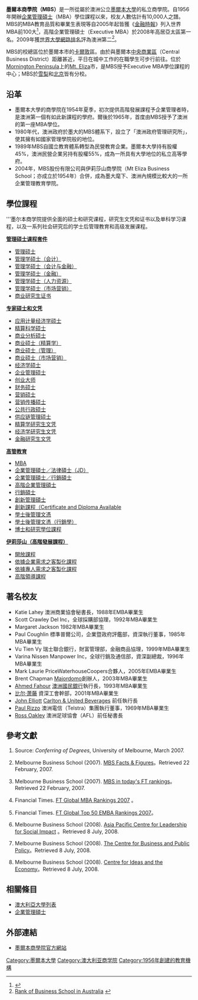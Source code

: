 {{Link style|time=2015-12-11T09:27:10+00:00}}
{{noteTA
|G1=地名
|1=zh-tw:澳州; zh-cn:澳大利亚;
|2=zh-tw:行銷; zh-cn:市场营销
}}
{{Infobox University
|Name=墨爾本商學院
|EnglishName=Melbourne Business School
|SealImage=
|SealInfo=墨爾本商學院校徽
|Motto=全球 商業 領袖
|Established=1956年
|Type=[[商學院|商學院]]
|President=
|Location=[[澳大利亚|澳大利亚]]，[[維多利亞州|維多利亞州]]，[[墨爾本|墨爾本]]
|Campus=市區
|AreaTotal=
|Department=
|Faculty=80以上（2008）
|Professor=
|Associate Professor=
|Assistant Professor=
|Lecturer=
|Student=800以上（2008）
|Undergraduate=
|Postgraduate=
|Website={{URL|http://www.mbs.edu}}
|image=MelbourneBusinessSchool Building.jpg
}} 
'''墨爾本商學院（MBS）'''是一所從屬於澳洲公立[[墨爾本大學|墨爾本大學]]的私立商學院。自1956年開辦[[企業管理碩士|企業管理碩士]]（MBA）學位課程以來，校友人數估計有10,000人之譜。MBS的MBA教育品質和畢業生表現等自2005年起皆獲《[[金融時報|金融時報]]》列入世界MBA前100大<ref>{{Cite web |url=http://rankings.ft.com/global-mba-rankings |title=Top 100 Global MBAs |access-date=2009-04-24 |archive-date=2008-10-15 |archive-url=https://web.archive.org/web/20081015080525/http://rankings.ft.com/global-mba-rankings |dead-url=yes }}</ref>，高階企業管理碩士（Executive MBA）於2008年高居亞太區第一名。2009年獲[[世界大學網路排名|世界大學網路排名]]評為澳洲第二<ref>[http://business-schools.webometrics.info/rank_by_country.asp?country=au Rank of Business School in Australia] {{webarchive|url=https://web.archive.org/web/20110220122655/http://business-schools.webometrics.info/rank_by_country.asp?country=au |date=2011-02-20 }}</ref>。

MBS的校總區位於墨爾本市的[[:en:Carlton,_Victoria|卡爾敦]]區。由於與墨爾本[[中央商務區|中央商業區]]（Central Business District）距離甚近，平日在城中工作的在職學生可步行前往。位於[[:en:Mornington_Peninsula|Mornington Peninsula]]上的[[:en:Mount_Eliza,_Victoria|Mt. Eliza]]市，是MBS授予Executive MBA學位課程的中心；MBS於[[悉尼|雪梨]]和[[北京|北京]]皆有分校。

==沿革==
*墨爾本大學的商學院在1954年夏季，初次提供高階發展課程予企業管理者時，是澳洲第一個有如此新課程的學府。爾後於1965年，首度由MBS授予了澳洲的第一座MBA學位。
*1980年代，澳洲政府於墨大的MBS體系下，設立了「澳洲政府管理研究所」，使其擁有如國家管理學院般的地位。 
*1989年MBS自國立教育體系轉型為民營教育企業。墨爾本大學持有股權45%，澳洲民營企業另持有股權55%，成為一所具有大學地位的私立高等學府。
*2004年，MBS股份有限公司與伊莉莎山商學院（Mt Eliza Business School；亦成立於1954年）合併，成為墨大麾下、澳洲內規模比較大的一所企業管理教育學院。

==學位課程==
'''墨尔本商学院提供全面的硕士和研究课程，研究生文凭和证书以及单科学习课程，以及一系列社会研究后的学士后管理教育和高级发展课程。

'''[http://study.mbs.unimelb.edu.au/study/degrees 管理硕士课程套件 ] {{Wayback|url=http://study.mbs.unimelb.edu.au/study/degrees |date=20180726053001 }}'''
*[http://study.mbs.unimelb.edu.au/study/degrees/master-of-management 管理硕士]
*[http://study.mbs.unimelb.edu.au/study/degrees/master-of-management-accounting 管理学硕士（会计）]
*[http://study.mbs.unimelb.edu.au/study/degrees/master-of-management-accounting-and-finance 管理学硕士（会计与金融）]
*[http://study.mbs.unimelb.edu.au/study/degrees/master-of-management-finance 管理学硕士（金融）]
*[http://study.mbs.unimelb.edu.au/study/degrees/master-of-management-human-resources 管理学硕士（人力资源）]
*[http://study.mbs.unimelb.edu.au/study/degrees/master-of-management-marketing 管理学硕士（市场营销）]
*[https://mbs.unimelb.edu.au/gcb 商业研究生证书] 

'''[http://study.mbs.unimelb.edu.au/study/degrees 专家硕士和文凭 ] {{Wayback|url=http://study.mbs.unimelb.edu.au/study/degrees |date=20180726053001 }}'''
*[http://study.mbs.unimelb.edu.au/study/degrees/master-of-applied-econometrics 应用计量经济学硕士 ]
*[http://study.mbs.unimelb.edu.au/study/degrees/master-of-actuarial-science 精算科学硕士]
*[http://study.mbs.unimelb.edu.au/study/degrees/master-of-business-analytics 商业分析硕士]
*[http://study.mbs.unimelb.edu.au/study/degrees/master-of-commerce-actuarial-science 商业硕士（精算学）]
*[http://study.mbs.unimelb.edu.au/study/degrees/master-of-commerce-management 商业硕士（管理）]{{Dead link|date=2019年4月 |bot=InternetArchiveBot |fix-attempted=yes }}
*[http://study.mbs.unimelb.edu.au/study/degrees/master-of-commerce-marketing 商业硕士（市场营销）]{{Dead link|date=2019年4月 |bot=InternetArchiveBot |fix-attempted=yes }}
*[http://study.mbs.unimelb.edu.au/study/degrees/master-of-economics 经济学硕士]
*[http://study.mbs.unimelb.edu.au/study/degrees/master-of-enterprise 企业管理硕士]{{Dead link}}
*[http://study.mbs.unimelb.edu.au/study/degrees/master-of-entrepreneurship 创业大师]
*[http://study.mbs.unimelb.edu.au/study/degrees/master-of-finance 财务硕士]
*[http://study.mbs.unimelb.edu.au/study/degrees/master-of-marketing 营销硕士]
*[http://study.mbs.unimelb.edu.au/study/degrees/master-of-marketing-communications 营销传播硕士]
*[http://study.mbs.unimelb.edu.au/study/degrees/master-of-public-administration 公共行政硕士]{{Dead link}}
*[http://study.mbs.unimelb.edu.au/study/degrees/master-of-supply-chain-management 供应链管理硕士]
*[http://study.mbs.unimelb.edu.au/study/degrees/graduate-diploma-in-actuarial-science 精算学研究生文凭]
*[http://study.mbs.unimelb.edu.au/study/degrees/graduate-diploma-in-economics 经济学研究生文凭]
*[http://study.mbs.unimelb.edu.au/study/degrees/graduate-diploma-in-finance 金融研究生文凭]{{Dead link|date=2019年12月 |bot=InternetArchiveBot |fix-attempted=yes }}

'''[http://www.mbs.edu/ 高管教育 ] {{Wayback|url=http://www.mbs.edu/ |date=20210107230245 }}'''
*[http://www.mbs.edu/ MBA]
*[https://web.archive.org/web/20090401071106/http://www.mbs.edu/go/degree-programs/mba-and-general-management-programs/jd/mba 企業管理碩士／法律碩士（JD）]
*[https://web.archive.org/web/20090415171926/http://www.mbs.edu/go/degree-programs/mba-and-general-management-programs/mba/master-of-marketing 企業管理碩士／行銷碩士]
*[http://www.mbs.edu/go/degree-programs/mba-and-general-management-programs/emba 高階企業管理碩士] {{Wayback|url=http://www.mbs.edu/go/degree-programs/mba-and-general-management-programs/emba |date=20130413031806 }}
*[https://web.archive.org/web/20090502014249/http://www.mbs.edu/go/degree-programs/marketing-programs/master-of-marketing 行銷碩士]
*[http://www.mbs.edu/go/degree-programs/innovation-programs/certificate-in-innovation-management 創新管理碩士]
*[https://web.archive.org/web/20090416001536/http://www.mbs.edu/go/degree-programs/innovation-programs 創新課程（Certificate and Diploma Available]
*[https://web.archive.org/web/20090401042020/http://www.mbs.edu/go/degree-programs/mba-and-general-management-programs/postgraduate-diploma-in-management-pdm 學士後管理文憑]
*[http://www.mbs.edu/go/degree-programs/master-of-marketing/postgraduate-diploma-in-management-marketing 學士後管理文憑（行銷學）] {{Wayback|url=http://www.mbs.edu/go/degree-programs/master-of-marketing/postgraduate-diploma-in-management-marketing |date=20130413031931 }}
*[https://web.archive.org/web/20090419162411/http://www.mbs.edu/go/degree-programs/phd-and-research-programs 博士和研究學位課程]

'''[https://web.archive.org/web/20090422063838/http://mteliza.mbs.edu/ 伊莉莎山（高階發展課程）]'''
*[https://web.archive.org/web/20090502143709/http://mteliza.mbs.edu/go/what-we-offer/open-programs 開放課程]
*[https://web.archive.org/web/20090420033448/http://mteliza.mbs.edu/go/what-we-offer/customised-programs 依據企業需求之客製化課程]
*[https://web.archive.org/web/20090405173145/http://mteliza.mbs.edu/go/what-we-offer/tailored 依據專人需求之客製化課程]
*[https://web.archive.org/web/20090511102510/http://mteliza.mbs.edu/go/what-we-offer/coaching 高階領導課程]

==著名校友==
*Katie Lahey 澳洲商業協會秘書長，1988年EMBA畢業生
*Scott Crawley Del Inc，全球採購部協理，1992年MBA畢業生
*Margaret Jackson 1982年MBA畢業生
*Paul Coughlin 標準普爾公司，企業暨政府評鑑部，資深執行董事，1985年MBA畢業生
*Vu Tien Vy 瑞士聯合銀行，財富管理部，金融商品協理，1999年MBA畢業生
*Varina Nissen Manpower Inc，全球行銷及通信部，資深副總裁，1996年MBA畢業生
*Mark Laurie PriceWaterhouseCoopers合夥人，2005年EMBA畢業生
*Brent Chapman [[:en:Majordomo_(software)|Majordomo]]創辦人，2003年MBA畢業生
*[[:en:Ahmed_Fahour|Ahmed Fahour]] [[:en:National_Australia_Bank|澳洲國民銀行]]執行長，1993年MBA畢業生
*[[比尔·萧藤|比尔·萧藤]] 資深工會幹部，2001年MBA畢業生
*[[:en:John_Elliott|John Elliott]] [[:en:Carlton_&_United_Beverages|Carlton & United Beverages]] 前任執行長
*[[:en:Paul_Rizzo|Paul Rizzo]] 澳洲電信（Telstra）集團執行董事，1969年MBA畢業生
*[[:en:Ross_Oakley|Ross Oakley]] 澳洲足球協會（AFL）前任秘書長

==參考文獻==
<div class="references-small">
<references />
</div>
#{{note|history}}Source: ''Conferring of Degrees'', University of Melbourne, March 2007.
#{{note|degrees}}Melbourne Business School (2007). [https://web.archive.org/web/20070202201351/http://www.mbs.edu/go/about-mbs/mbs-facts-and-figures MBS Facts & Figures]。Retrieved 22 February, 2007.
#{{note|FT}}Melbourne Business School (2007). [https://web.archive.org/web/20080729183814/https://www.mbs.edu/index.cfm?objectid=6ABFC9F1-D60E-CDDB-800CC77C3FE4BD9D MBS in today's FT rankings]。Retrieved 22 February, 2007.
#{{note|FT2}}Financial Times. [http://rankings.ft.com/rankings/mba/rankings.html FT Global MBA Rankings 2007] {{Wayback|url=http://rankings.ft.com/rankings/mba/rankings.html |date=20080828112804 }}。
#{{note|FT2}}Financial Times. [https://web.archive.org/web/20090417052014/http://www.mbs.edu/go/news/mbs-in-ft-global-top-50-emba-rankings FT Global Top 50 EMBA Rankings 2007]。
#{{note|apclsi}}Melbourne Business School (2008). [http://www.mbs.edu/go/centres-of-excellence/the-asia-pacific-centre-for-leadership-for-social-impact Asia Pacific Centre for Leadership for Social Impact] {{Wayback|url=http://www.mbs.edu/go/centres-of-excellence/the-asia-pacific-centre-for-leadership-for-social-impact |date=20130501021023 }}。Retrieved 8 July, 2008.
#{{note|cbpp}}Melbourne Business School (2008). [https://web.archive.org/web/20080923210848/http://www.mbs.edu/go/centres-of-excellence/centre-for-business-and-public-policy/ The Centre for Business and Public Policy]。Retrieved 8 July, 2008.
#{{note|cie}}Melbourne Business School (2008). [https://web.archive.org/web/20081218203052/http://www.mbs.edu/go/centres-of-excellence/centre-for-ideas-and-the-economy Centre for Ideas and the Economy]。Retrieved 8 July, 2008.

==相關條目==
* [[澳大利亞大學列表|澳大利亞大學列表]]
* [[企業管理碩士|企業管理碩士]]

==外部連結==
* [https://mbs.unimelb.edu.au/management-courses 墨爾本商學院官方網站] {{Wayback|url=https://mbs.unimelb.edu.au/management-courses |date=20190520025343 }}

[[Category:墨爾本大學|Category:墨爾本大學]]
[[Category:澳大利亚商学院|Category:澳大利亚商学院]]
[[Category:1956年創建的教育機構|Category:1956年創建的教育機構]]